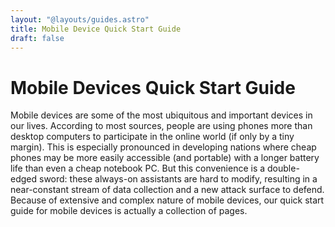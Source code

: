 ```yaml
---
layout: "@layouts/guides.astro"
title: Mobile Device Quick Start Guide
draft: false
---
```



# Mobile Devices Quick Start Guide

Mobile devices are some of the most ubiquitous and important devices in our lives. According to most sources, people are using phones more than desktop computers to participate in the online world (if only by a tiny margin). This is especially pronounced in developing nations where cheap phones may be more easily accessible (and portable) with a longer battery life than even a cheap notebook PC. But this convenience is a double-edged sword: these always-on assistants are hard to modify, resulting in a near-constant stream of data collection and a new attack surface to defend. Because of extensive and complex nature of mobile devices, our quick start guide for mobile devices is actually a collection of pages.

<Cards items={guides} color="secondary" />
